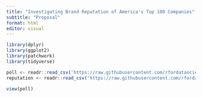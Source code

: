 ```yaml
---
title: "Investigating Brand Reputation of America's Top 100 Companies"
subtitle: "Proposal"
format: html
editor: visual
---
```


```r
library(dplyr)
library(ggplot2)
library(patchwork)
library(tidyverse)
```

```r
poll <- readr::read_csv('https://raw.githubusercontent.com/rfordatascience/tidytuesday/master/data/2022/2022-05-31/poll.csv') 
reputation <- readr::read_csv('https://raw.githubusercontent.com/rfordatascience/tidytuesday/master/data/2022/2022-05-31/reputation.csv')
```

```r
view(poll)
```